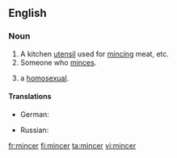 ==English==

===Noun===
{{en-noun}}

# A kitchen [[utensil]] used for [[mince|mincing]] meat, etc.
# Someone who [[mince|minces]].
# {{UK|slang|derogatory}} a [[homosexual]].

====Translations====
{{trans-top}}
* German: {{t|de|Fleischwolf|m}}
{{trans-mid}}
* Russian: {{t|ru|мясорубка|f|tr=m'asorúbka|sc=Cyrl}}
{{trans-bottom}}

[[fr:mincer]]
[[fi:mincer]]
[[ta:mincer]]
[[vi:mincer]]
